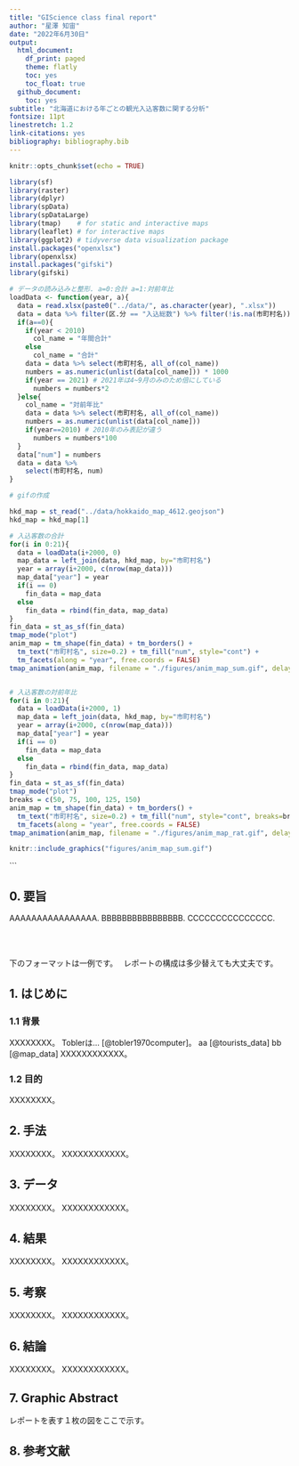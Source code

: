 ```yaml
---
title: "GIScience class final report"
author: "星澤 知宙"
date: "2022年6月30日"
output:
  html_document:
    df_print: paged
    theme: flatly
    toc: yes
    toc_float: true
  github_document:
    toc: yes
subtitle: "北海道における年ごとの観光入込客数に関する分析"
fontsize: 11pt
linestretch: 1.2
link-citations: yes
bibliography: bibliography.bib
---
```


```r
knitr::opts_chunk$set(echo = TRUE)
```

```r
library(sf)
library(raster)
library(dplyr)
library(spData)
library(spDataLarge)
library(tmap)    # for static and interactive maps
library(leaflet) # for interactive maps
library(ggplot2) # tidyverse data visualization package
install.packages("openxlsx")
library(openxlsx)
install.packages("gifski")
library(gifski)
```

```r
# データの読み込みと整形. a=0:合計 a=1:対前年比
loadData <- function(year, a){
  data = read.xlsx(paste0("../data/", as.character(year), ".xlsx"))
  data = data %>% filter(区.分 == "入込総数") %>% filter(!is.na(市町村名))
  if(a==0){
    if(year < 2010)
      col_name = "年間合計"
    else
      col_name = "合計"
    data = data %>% select(市町村名, all_of(col_name))
    numbers = as.numeric(unlist(data[col_name])) * 1000
    if(year == 2021) # 2021年は4~9月のみのため倍にしている
      numbers = numbers*2
  }else{
    col_name = "対前年比"
    data = data %>% select(市町村名, all_of(col_name))
    numbers = as.numeric(unlist(data[col_name]))
    if(year==2010) # 2010年のみ表記が違う
      numbers = numbers*100
  }  
  data["num"] = numbers
  data = data %>%
    select(市町村名, num)
}
```

```r
# gifの作成

hkd_map = st_read("../data/hokkaido_map_4612.geojson")
hkd_map = hkd_map[1]

# 入込客数の合計
for(i in 0:21){
  data = loadData(i+2000, 0)
  map_data = left_join(data, hkd_map, by="市町村名")
  year = array(i+2000, c(nrow(map_data)))
  map_data["year"] = year
  if(i == 0)
    fin_data = map_data
  else
    fin_data = rbind(fin_data, map_data)
}
fin_data = st_as_sf(fin_data)
tmap_mode("plot")
anim_map = tm_shape(fin_data) + tm_borders() + 
  tm_text("市町村名", size=0.2) + tm_fill("num", style="cont") +
  tm_facets(along = "year", free.coords = FALSE)
tmap_animation(anim_map, filename = "./figures/anim_map_sum.gif", delay = 60)


# 入込客数の対前年比
for(i in 0:21){
  data = loadData(i+2000, 1)
  map_data = left_join(data, hkd_map, by="市町村名")
  year = array(i+2000, c(nrow(map_data)))
  map_data["year"] = year
  if(i == 0)
    fin_data = map_data
  else
    fin_data = rbind(fin_data, map_data)
}
fin_data = st_as_sf(fin_data)
tmap_mode("plot")
breaks = c(50, 75, 100, 125, 150)
anim_map = tm_shape(fin_data) + tm_borders() + 
  tm_text("市町村名", size=0.2) + tm_fill("num", style="cont", breaks=breaks) +
  tm_facets(along = "year", free.coords = FALSE)
tmap_animation(anim_map, filename = "./figures/anim_map_rat.gif", delay = 60)
```

```r
knitr::include_graphics("figures/anim_map_sum.gif")
```

```

## 0. 要旨
AAAAAAAAAAAAAAAA. 
BBBBBBBBBBBBBBBB. 
CCCCCCCCCCCCCCC.   



<br>
<br>
  
  下のフォーマットは一例です。　
レポートの構成は多少替えても大丈夫です。

## 1. はじめに
### 1.1 背景
XXXXXXXX。 
Toblerは... [@tobler1970computer]。
aa [@tourists_data]
bb [@map_data]
XXXXXXXXXXXX。  

### 1.2 目的
XXXXXXXX。   

## 2. 手法
XXXXXXXX。
XXXXXXXXXXXX。  

## 3. データ
XXXXXXXX。
XXXXXXXXXXXX。  

## 4. 結果
XXXXXXXX。
XXXXXXXXXXXX。  

## 5. 考察
XXXXXXXX。
XXXXXXXXXXXX。  

## 6. 結論
XXXXXXXX。
XXXXXXXXXXXX。  

## 7. Graphic Abstract
レポートを表す１枚の図をここで示す。

## 8. 参考文献
